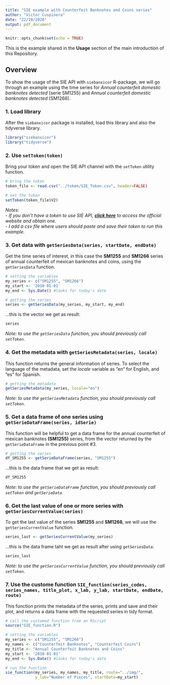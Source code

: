 ```yaml
---
title: "SIE example with Counterfeit Banknotes and Coins series"
author: "Victor Cuspinera"
date: "22/10/2020"
output: pdf_document
---
```


```r
knitr::opts_chunk$set(echo = TRUE)
```

This is the example shared in the __Usage__ section of the main introduction of this Repository.

## Overview

To show the usage of the SIE API with `siebanxicor` R-package, we will go through an example using the time series for _Annual counterfeit domestic banknotes detected_ (serie SM1255) and _Annual counterfeit domestic banknotes detected_ (SM1266).

### 1. Load library

After the `siebanxicor` package is installed, load this library and also the tidyverse library.
```r
library("siebanxicor")
library("tidyverse")
```


### 2. Use `setToken(token)`

Bring your token and open the SIE API channel with the `setToken` utility function.
```r
# bring the token
token_file <- read.csv("../token/SIE_Token.csv", header=FALSE)

# set the token
setToken(token_file$V2)
```
_Notes:_  
- _If you don't have a token to use SIE API, [**click here**](https://www.banxico.org.mx/SieAPIRest/service/v1/token) to access the official website and obtain one._  
- _I add a csv file where users should paste and save their token to run this example._  


### 3. Get data with `getSeriesData(series, startDate, endDate)`

Get the time series of interest, in this case the __SM1255__ and __SM1266__ series of annual counterfeit of mexican banknotes and coins, using the `getSeriesData` function.
```r
# setting the variables
my_series <- c("SM1255", "SM1266")
my_start <- '2010-01-01'
my_end <- Sys.Date() #looks for today's date

# getting the series
series <- getSeriesData(my_series, my_start, my_end)
```

...this is the vector we get as result:
```r
series
```
_Note: to use the `getSeriesData` function, you should previously call `setToken`._


### 4. Get the metadata with `getSeriesMetadata(series, locale)`

This function returns the general information of series. To select the language of the metadata, set the _locale_ variable as "en" for English, and "es" for Spanish.

```r
# getting the metadata
getSeriesMetadata(my_series, locale="en")
```

_Note: to use the `getSeriesMetadata` function, you should previously call `setToken`._

### 5. Get a data frame of one series using `getSerieDataFrame(series, idSerie)`
This function will be helpful to get a data frame for the annual counterfeit of mexican banknotes __(SM1255)__ series, from the vector returned by the `getSerieDataFrame` in the previous point #3.

```r
# getting the series
df_SM1255 <- getSerieDataFrame(series, "SM1255")
```

...this is the data frame that we get as result:
```r
df_SM1255
```

_Note: to use the `getSerieDataFrame` function, you should previously call `setToken` and `getSerieData`._


### 6. Get the last value of one or more series with `getSeriesCurrentValue(series)`

To get the last value of the series __SM1255__ and __SM1266__, we will use the `getSeriesCurrentValue` function.

```r
series_last <- getSeriesCurrentValue(my_series)
```

...this is the data frame taht we get as result after using `getSeriesData`:
```r
series_last
```
_Note: to use the `getSeriesCurrentValue` function, you should previously call `setToken`._


### 7. Use the custome function `SIE_function(series_codes, series_names, title_plot, x_lab, y_lab, startDate, endDate, route)`

This function prints the metadata of the series, prints and save and their plot, and returns a data frame with the requested series in tidy format.

```r
# call the customed function from an RScript
source("SIE_function.R")

# setting the variables
my_series <- c("SM1255", "SM1266")
my_names <- c("Counterfeit Banknotes", "Counterfeit Coins")
my_title <- "Annual Counterfeit Banknotes and Coins"
my_start <- '2010-01-01'
my_end <- Sys.Date() #looks for today's date

# run the function
sie_function(my_series, my_names, my_title, route="../img/",
             y_lab="Number of Pieces", startDate=my_start)
```